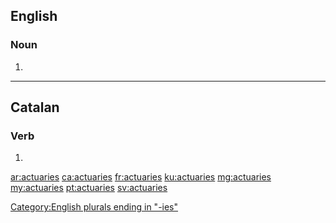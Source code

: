 ==English==

===Noun===
{{head|en|noun plural form}}

# {{plural of|actuary|lang=en}}

[[Category:English plurals ending in "-ies"]]

----

==Catalan==

===Verb===
{{head|ca|verb form}}

# {{ca-verb form of|p=2|n=sg|m=cond|actuar}}

[[ar:actuaries]]
[[ca:actuaries]]
[[fr:actuaries]]
[[ku:actuaries]]
[[mg:actuaries]]
[[my:actuaries]]
[[pt:actuaries]]
[[sv:actuaries]]